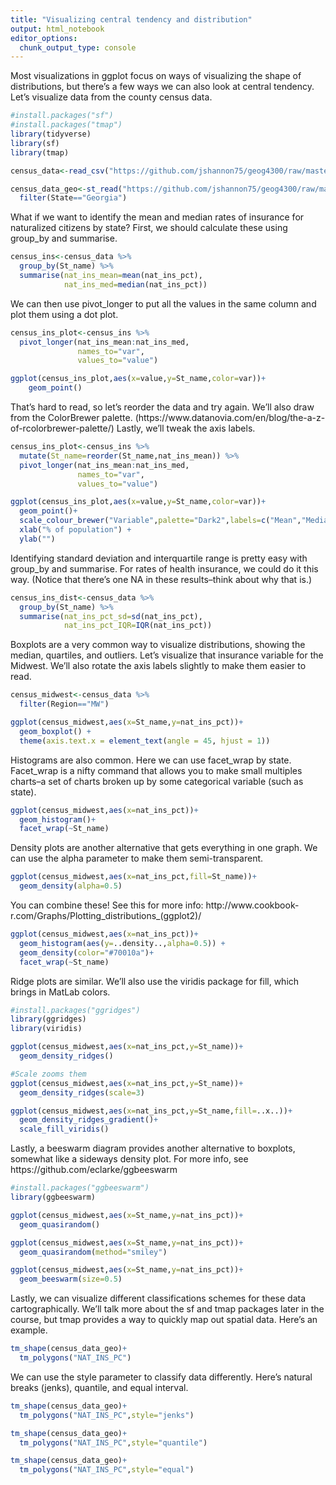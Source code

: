 ```yaml
---
title: "Visualizing central tendency and distribution"
output: html_notebook
editor_options: 
  chunk_output_type: console
---
```


Most visualizations in ggplot focus on ways of visualizing the shape of distributions, but there's a few ways we can also look at central tendency. Let's visualize data from the county census data. 

```r
#install.packages("sf")
#install.packages("tmap")
library(tidyverse)
library(sf)
library(tmap)

census_data<-read_csv("https://github.com/jshannon75/geog4300/raw/master/data/ACSCtyData_2014ACS.csv")

census_data_geo<-st_read("https://github.com/jshannon75/geog4300/raw/master/data/ACSCtyData_2014ACS_simplify.gpkg") %>%
  filter(State=="Georgia")
```

What if we want to identify the mean and median rates of insurance for naturalized citizens by state? First, we should calculate these using group_by and summarise.

```r
census_ins<-census_data %>%
  group_by(St_name) %>%
  summarise(nat_ins_mean=mean(nat_ins_pct),
            nat_ins_med=median(nat_ins_pct))
```

We can then use pivot_longer to put all the values in the same column and plot them using a dot plot.

```r
census_ins_plot<-census_ins %>%
  pivot_longer(nat_ins_mean:nat_ins_med,
               names_to="var",
               values_to="value")

ggplot(census_ins_plot,aes(x=value,y=St_name,color=var))+
    geom_point()
```

That's hard to read, so let's reorder the data and try again. We'll also draw from the ColorBrewer palette. (https://www.datanovia.com/en/blog/the-a-z-of-rcolorbrewer-palette/) Lastly, we'll tweak the axis labels.

```r
census_ins_plot<-census_ins %>%
  mutate(St_name=reorder(St_name,nat_ins_mean)) %>%
  pivot_longer(nat_ins_mean:nat_ins_med,
               names_to="var",
               values_to="value")

ggplot(census_ins_plot,aes(x=value,y=St_name,color=var))+
  geom_point()+
  scale_colour_brewer("Variable",palette="Dark2",labels=c("Mean","Median"))+
  xlab("% of population") +
  ylab("")
```

Identifying standard deviation and interquartile range is pretty easy with group_by and summarise. For rates of health insurance, we could do it this way. (Notice that there's one NA in these results--think about why that is.)

```r
census_ins_dist<-census_data %>%
  group_by(St_name) %>%
  summarise(nat_ins_pct_sd=sd(nat_ins_pct),
            nat_ins_pct_IQR=IQR(nat_ins_pct))
```


Boxplots are a very common way to visualize distributions, showing the median, quartiles, and outliers. Let's visualize that insurance variable for the Midwest. We'll also rotate the axis labels slightly to make them easier to read.

```r
census_midwest<-census_data %>%
  filter(Region=="MW")

ggplot(census_midwest,aes(x=St_name,y=nat_ins_pct))+
  geom_boxplot() +
  theme(axis.text.x = element_text(angle = 45, hjust = 1))
```

Histograms are also common. Here we can use facet_wrap by state. Facet_wrap is a nifty command that allows you to make small multiples charts--a set of charts broken up by some categorical variable (such as state).

```r
ggplot(census_midwest,aes(x=nat_ins_pct))+
  geom_histogram()+
  facet_wrap(~St_name)
```

Density plots are another alternative that gets everything in one graph. We can use the alpha parameter to make them semi-transparent.

```r
ggplot(census_midwest,aes(x=nat_ins_pct,fill=St_name))+
  geom_density(alpha=0.5)
```

You can combine these! See this for more info: http://www.cookbook-r.com/Graphs/Plotting_distributions_(ggplot2)/

```r
ggplot(census_midwest,aes(x=nat_ins_pct))+
  geom_histogram(aes(y=..density..,alpha=0.5)) +
  geom_density(color="#70010a")+
  facet_wrap(~St_name)
```

Ridge plots are similar. We'll also use the viridis package for fill, which brings in MatLab colors.

```r
#install.packages("ggridges")
library(ggridges)
library(viridis)

ggplot(census_midwest,aes(x=nat_ins_pct,y=St_name))+
  geom_density_ridges()

#Scale zooms them
ggplot(census_midwest,aes(x=nat_ins_pct,y=St_name))+
  geom_density_ridges(scale=3)

ggplot(census_midwest,aes(x=nat_ins_pct,y=St_name,fill=..x..))+
  geom_density_ridges_gradient()+
  scale_fill_viridis()
```

Lastly, a beeswarm diagram provides another alternative to boxplots, somewhat like a sideways density plot. For more info, see https://github.com/eclarke/ggbeeswarm

```r
#install.packages("ggbeeswarm")
library(ggbeeswarm)

ggplot(census_midwest,aes(x=St_name,y=nat_ins_pct))+
  geom_quasirandom()

ggplot(census_midwest,aes(x=St_name,y=nat_ins_pct))+
  geom_quasirandom(method="smiley")

ggplot(census_midwest,aes(x=St_name,y=nat_ins_pct))+
  geom_beeswarm(size=0.5)
```

Lastly, we can visualize different classifications schemes for these data cartographically. We'll talk more about the sf and tmap packages later in the course, but tmap provides a way to quickly map out spatial data. Here's an example.

```r
tm_shape(census_data_geo)+
  tm_polygons("NAT_INS_PC")
```

We can use the style parameter to classify data differently. Here's natural breaks (jenks), quantile, and equal interval.

```r
tm_shape(census_data_geo)+
  tm_polygons("NAT_INS_PC",style="jenks")

tm_shape(census_data_geo)+
  tm_polygons("NAT_INS_PC",style="quantile")

tm_shape(census_data_geo)+
  tm_polygons("NAT_INS_PC",style="equal")
```

